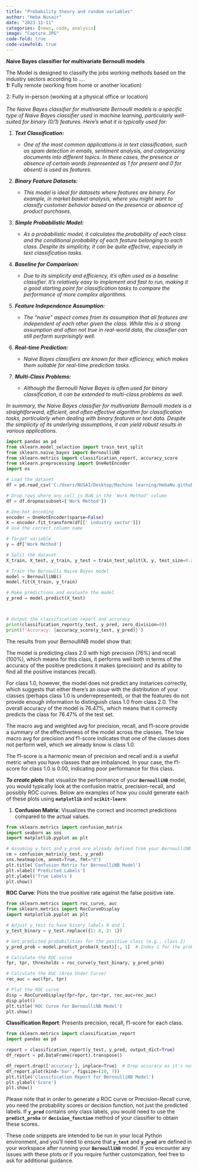 ---
title: "Probability theory and random variables"
author: "Heba Nusair"
date: "2023-11-11"
categories: [news, code, analysis]
image: "Capture.JPG"
code-fold: true
code-viewfold: true
---

**Naive Bayes classifier for multivariate Bernoulli models**

The Model is designed to classify the jobs working methods based on the industry sectors according to ....**\
1:** Fully remote (working from home or another location)

2: Fully in-person (working at a physical office or location)\
\
*The Naive Bayes classifier for multivariate Bernoulli models is a specific type of Naive Bayes classifier used in machine learning, particularly well-suited for binary (0/1) features. Here's what it is typically used for:*

1.  ***Text Classification:***

    -   *One of the most common applications is in text classification, such as spam detection in emails, sentiment analysis, and categorizing documents into different topics. In these cases, the presence or absence of certain words (represented as 1 for present and 0 for absent) is used as features.*

2.  ***Binary Feature Datasets:***

    -   *This model is ideal for datasets where features are binary. For example, in market basket analysis, where you might want to classify customer behavior based on the presence or absence of product purchases.*

3.  ***Simple Probabilistic Model:***

    -   *As a probabilistic model, it calculates the probability of each class and the conditional probability of each feature belonging to each class. Despite its simplicity, it can be quite effective, especially in text classification tasks.*

4.  ***Baseline for Comparison:***

    -   *Due to its simplicity and efficiency, it's often used as a baseline classifier. It's relatively easy to implement and fast to run, making it a good starting point for classification tasks to compare the performance of more complex algorithms.*

5.  ***Feature Independence Assumption:***

    -   *The "naive" aspect comes from its assumption that all features are independent of each other given the class. While this is a strong assumption and often not true in real-world data, the classifier can still perform surprisingly well.*

6.  ***Real-time Prediction:***

    -   *Naive Bayes classifiers are known for their efficiency, which makes them suitable for real-time prediction tasks.*

7.  ***Multi-Class Problems:***

    -   *Although the Bernoulli Naive Bayes is often used for binary classification, it can be extended to multi-class problems as well.*

*In summary, the Naive Bayes classifier for multivariate Bernoulli models is a straightforward, efficient, and often effective algorithm for classification tasks, particularly when dealing with binary features or text data. Despite the simplicity of its underlying assumptions, it can yield robust results in various applications.*

```{python}
import pandas as pd
from sklearn.model_selection import train_test_split
from sklearn.naive_bayes import BernoulliNB
from sklearn.metrics import classification_report, accuracy_score
from sklearn.preprocessing import OneHotEncoder
import os

# Load the dataset
df = pd.read_csv('C:/Users/NUSAI/Desktop/Machine learning/HebaNu.github.io/HebaNu.github.io/HebaNu/posts/Probability theory and random variables/updated_POST1.csv')

# Drop rows where any cell is NaN in the 'Work Method' column
df = df.dropna(subset=['Work Method'])

# One-hot encoding
encoder = OneHotEncoder(sparse=False)
X = encoder.fit_transform(df[[' industry sector']])  
# Use the correct column name

# Target variable
y = df['Work Method']

# Split the dataset
X_train, X_test, y_train, y_test = train_test_split(X, y, test_size=0.2, random_state=42)

# Train the Bernoulli Naive Bayes model
model = BernoulliNB()
model.fit(X_train, y_train)

# Make predictions and evaluate the model
y_pred = model.predict(X_test)



# Output the classification report and accuracy
print(classification_report(y_test, y_pred, zero_division=0))
print(f'Accuracy: {accuracy_score(y_test, y_pred)}')

```

The results from your BernoulliNB model show that:

The model is predicting class 2.0 with high precision (76%) and recall (100%), which means for this class, it performs well both in terms of the accuracy of the positive predictions it makes (precision) and its ability to find all the positive instances (recall).

For class 1.0, however, the model does not predict any instances correctly, which suggests that either there's an issue with the distribution of your classes (perhaps class 1.0 is underrepresented), or that the features do not provide enough information to distinguish class 1.0 from class 2.0. The overall accuracy of the model is 76.47%, which means that it correctly predicts the class for 76.47% of the test set.

The macro avg and weighted avg for precision, recall, and f1-score provide a summary of the effectiveness of the model across the classes. The low macro avg for precision and f1-score indicates that one of the classes does not perform well, which we already know is class 1.0.

The f1-score is a harmonic mean of precision and recall and is a useful metric when you have classes that are imbalanced. In your case, the f1-score for class 1.0 is 0.00, indicating poor performance for this class.

***To create plots*** that visualize the performance of your **`BernoulliNB`** model, you would typically look at the confusion matrix, precision-recall, and possibly ROC curves. Below are examples of how you could generate each of these plots using **`matplotlib`** and **`scikit-learn`**:

1.  **Confusion Matrix**: Visualizes the correct and incorrect predictions compared to the actual values.

```{python}
from sklearn.metrics import confusion_matrix
import seaborn as sns
import matplotlib.pyplot as plt

# Assuming y_test and y_pred are already defined from your BernoulliNB model
cm = confusion_matrix(y_test, y_pred)
sns.heatmap(cm, annot=True, fmt="d")
plt.title('Confusion Matrix for BernoulliNB Model')
plt.xlabel('Predicted Labels')
plt.ylabel('True Labels')
plt.show()

```

**ROC Curve**: Plots the true positive rate against the false positive rate.

```{python}
from sklearn.metrics import roc_curve, auc
from sklearn.metrics import RocCurveDisplay
import matplotlib.pyplot as plt

# Adjust y_test to have binary labels 0 and 1
y_test_binary = y_test.replace({1: 0, 2: 1})

# Get predicted probabilities for the positive class (e.g., class 2)
y_pred_prob = model.predict_proba(X_test)[:, 1]  # Index 1 for the probability of class 2

# Calculate the ROC curve
fpr, tpr, thresholds = roc_curve(y_test_binary, y_pred_prob)

# Calculate the AUC (Area Under Curve)
roc_auc = auc(fpr, tpr)

# Plot the ROC curve
disp = RocCurveDisplay(fpr=fpr, tpr=tpr, roc_auc=roc_auc)
disp.plot()
plt.title('ROC Curve for BernoulliNB Model')
plt.show()

```

**Classification Report**: Presents precision, recall, f1-score for each class.

```{python}
from sklearn.metrics import classification_report
import pandas as pd

report = classification_report(y_test, y_pred, output_dict=True)
df_report = pd.DataFrame(report).transpose()

df_report.drop(['accuracy'], inplace=True)  # Drop accuracy as it's not a class-specific metric
df_report.plot(kind='bar', figsize=(10, 7))
plt.title('Classification Report for BernoulliNB Model')
plt.ylabel('Score')
plt.show()
```

Please note that in order to generate a ROC curve or Precision-Recall curve, you need the probability scores or decision function, not just the predicted labels. If **`y_pred`** contains only class labels, you would need to use the **`predict_proba`** or **`decision_function`** method of your classifier to obtain these scores.

These code snippets are intended to be run in your local Python environment, and you'll need to ensure that **`y_test`** and **`y_pred`** are defined in your workspace after running your **`BernoulliNB`** model. If you encounter any issues with these plots or if you require further customization, feel free to ask for additional guidance.
